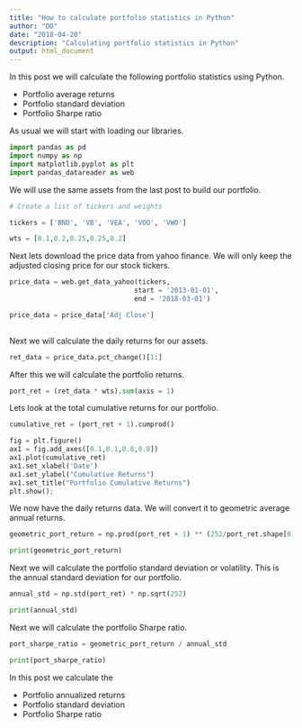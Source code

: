 ```yaml
---
title: "How to calculate portfolio statistics in Python"
author: "DD"
date: "2018-04-20"
description: "Calculating portfolio statistics in Python"
output: html_document
---
```


In this post we will calculate the following portfolio statistics using Python.

- Portfolio average returns
- Portfolio standard deviation
- Portfolio Sharpe ratio


As usual we will start with loading our libraries.

```python

import pandas as pd
import numpy as np
import matplotlib.pyplot as plt
import pandas_datareader as web

```

We will use the same assets from the last post to build our portfolio.

```python

# Create a list of tickers and weights

tickers = ['BND', 'VB', 'VEA', 'VOO', 'VWO']

wts = [0.1,0.2,0.25,0.25,0.2]

```

Next lets download the price data from yahoo finance. We will only keep the adjusted closing price for our stock tickers.

```python

price_data = web.get_data_yahoo(tickers,
                               start = '2013-01-01',
                               end = '2018-03-01')

price_data = price_data['Adj Close']
                               

```

Next we will calculate the daily returns for our assets.

```python

ret_data = price_data.pct_change()[1:]

```

After this we will calculate the portfolio returns.

```python

port_ret = (ret_data * wts).sum(axis = 1)

```

Lets look at the total cumulative returns for our portfolio.

```python

cumulative_ret = (port_ret + 1).cumprod()

fig = plt.figure()
ax1 = fig.add_axes([0.1,0.1,0.8,0.8])
ax1.plot(cumulative_ret)
ax1.set_xlabel('Date')
ax1.set_ylabel("Cumulative Returns")
ax1.set_title("Portfolio Cumulative Returns")
plt.show();

```

We now have the daily returns data. We will convert it to geometric average annual returns.

```python

geometric_port_return = np.prod(port_ret + 1) ** (252/port_ret.shape[0]) - 1

print(geometric_port_return)

```

Next we will calculate the portfolio standard deviation or volatility. This is the annual standard deviation for our portfolio.

```python

annual_std = np.std(port_ret) * np.sqrt(252)

print(annual_std)

```


Next we will calculate the portfolio Sharpe ratio.

```python

port_sharpe_ratio = geometric_port_return / annual_std

print(port_sharpe_ratio)

```

In this post we calculate the 

- Portfolio annualized returns
- Portfolio standard deviation
- Portfolio Sharpe ratio




